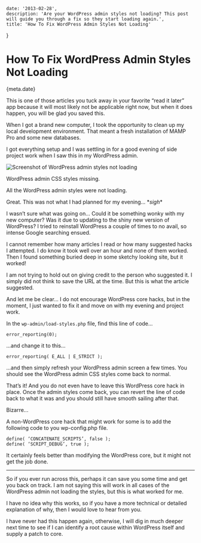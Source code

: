 
    date: '2013-02-28',
    description: 'Are your WordPress admin styles not loading? This post will guide you through a fix so they start loading again.',
    title: 'How To Fix WordPress Admin Styles Not Loading'
}


# How To Fix WordPress Admin Styles Not Loading

<Date>{meta.date}</Date>

This is one of those articles you tuck away in your favorite “read it later” app because it will most likely not be applicable right now, but when it does happen, you will be glad you saved this.

When I got a brand new computer, I took the opportunity to clean up my local development environment. That meant a fresh installation of MAMP Pro and some new databases.

I got everything setup and I was settling in for a good evening of side project work when I saw this in my WordPress admin.

![Screenshot of WordPress admin styles not loading](/images/fix-wordpress-admin-styles-not-loading/wordpress-admin-missing-styles.jpg)

WordPress admin CSS styles missing.

All the WordPress admin styles were not loading.

Great. This was not what I had planned for my evening...  \**sigh*\*

I wasn’t sure what was going on... Could it be something wonky with my new computer? Was it due to updating to the shiny new version of WordPress? I tried to reinstall WordPress a couple of times to no avail, so intense Google searching ensued.

I cannot remember how many articles I read or how many suggested hacks I attempted. I do know it took well over an hour and none of them worked. Then I found something buried deep in some sketchy looking site, but it worked!

I am not trying to hold out on giving credit to the person who suggested it. I simply did not think to save the URL at the time. But this is what the article suggested.

And let me be clear... I do not encourage WordPress core hacks, but in the moment, I just wanted to fix it and move on with my evening and project work.

In the `wp-admin/load-styles.php` file, find this line of code...

```
error_reporting(0);
```

...and change it to this...

```
error_reporting( E_ALL | E_STRICT );
```

...and then simply refresh your WordPress admin screen a few times. You should see the WordPress admin CSS styles come back to normal.

That’s it! And you do not even have to leave this WordPress core hack in place. Once the admin styles come back, you can revert the line of code back to what it was and you should still have smooth sailing after that.

Bizarre...

A non-WordPress core hack that might work for some is to add the following code to you wp-config.php file.

```
define( ‘CONCATENATE_SCRIPTS’, false );
define( ‘SCRIPT_DEBUG’, true );
```

It certainly feels better than modifying the WordPress core, but it might not get the job done.

---

So if you ever run across this, perhaps it can save you some time and get you back on track. I am not saying this will work in all cases of the WordPress admin not loading the styles, but this is what worked for me.

I have no idea why this works, so if you have a more technical or detailed explanation of why, then I would love to hear from you.

I have never had this happen again, otherwise, I will dig in much deeper next time to see if I can identify a root cause within WordPress itself and supply a patch to core.
